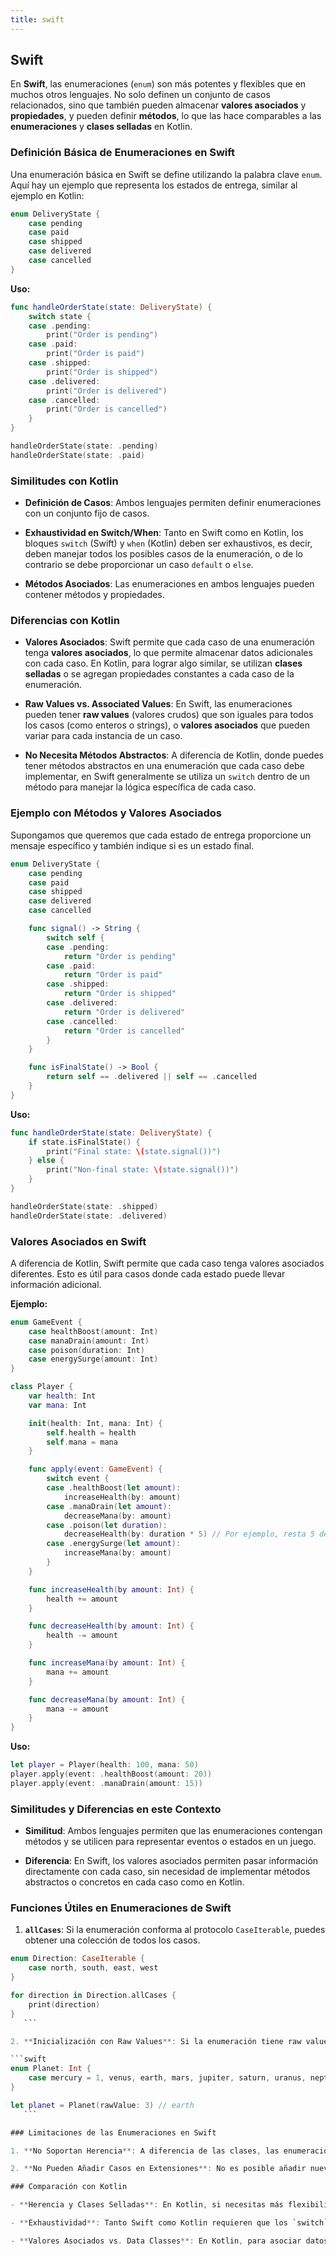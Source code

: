 ```yaml
---
title: swift
---
```


<ReadingTime/>

## Swift

En **Swift**, las enumeraciones (`enum`) son más potentes y flexibles que en muchos otros lenguajes. No solo definen un conjunto de casos relacionados, sino que también pueden almacenar **valores asociados** y **propiedades**, y pueden definir **métodos**, lo que las hace comparables a las **enumeraciones** y **clases selladas** en Kotlin.

### Definición Básica de Enumeraciones en Swift

Una enumeración básica en Swift se define utilizando la palabra clave `enum`. Aquí hay un ejemplo que representa los estados de entrega, similar al ejemplo en Kotlin:

```swift
enum DeliveryState {
    case pending
    case paid
    case shipped
    case delivered
    case cancelled
}
```

**Uso:**

```swift
func handleOrderState(state: DeliveryState) {
    switch state {
    case .pending:
        print("Order is pending")
    case .paid:
        print("Order is paid")
    case .shipped:
        print("Order is shipped")
    case .delivered:
        print("Order is delivered")
    case .cancelled:
        print("Order is cancelled")
    }
}

handleOrderState(state: .pending)
handleOrderState(state: .paid)
```

### Similitudes con Kotlin

- **Definición de Casos**: Ambos lenguajes permiten definir enumeraciones con un conjunto fijo de casos.

- **Exhaustividad en Switch/When**: Tanto en Swift como en Kotlin, los bloques `switch` (Swift) y `when` (Kotlin) deben ser exhaustivos, es decir, deben manejar todos los posibles casos de la enumeración, o de lo contrario se debe proporcionar un caso `default` o `else`.

- **Métodos Asociados**: Las enumeraciones en ambos lenguajes pueden contener métodos y propiedades.

### Diferencias con Kotlin

- **Valores Asociados**: Swift permite que cada caso de una enumeración tenga **valores asociados**, lo que permite almacenar datos adicionales con cada caso. En Kotlin, para lograr algo similar, se utilizan **clases selladas** o se agregan propiedades constantes a cada caso de la enumeración.

- **Raw Values vs. Associated Values**: En Swift, las enumeraciones pueden tener **raw values** (valores crudos) que son iguales para todos los casos (como enteros o strings), o **valores asociados** que pueden variar para cada instancia de un caso.

- **No Necesita Métodos Abstractos**: A diferencia de Kotlin, donde puedes tener métodos abstractos en una enumeración que cada caso debe implementar, en Swift generalmente se utiliza un `switch` dentro de un método para manejar la lógica específica de cada caso.

### Ejemplo con Métodos y Valores Asociados

Supongamos que queremos que cada estado de entrega proporcione un mensaje específico y también indique si es un estado final.

```swift
enum DeliveryState {
    case pending
    case paid
    case shipped
    case delivered
    case cancelled

    func signal() -> String {
        switch self {
        case .pending:
            return "Order is pending"
        case .paid:
            return "Order is paid"
        case .shipped:
            return "Order is shipped"
        case .delivered:
            return "Order is delivered"
        case .cancelled:
            return "Order is cancelled"
        }
    }

    func isFinalState() -> Bool {
        return self == .delivered || self == .cancelled
    }
}
```

**Uso:**

```swift
func handleOrderState(state: DeliveryState) {
    if state.isFinalState() {
        print("Final state: \(state.signal())")
    } else {
        print("Non-final state: \(state.signal())")
    }
}

handleOrderState(state: .shipped)
handleOrderState(state: .delivered)
```

### Valores Asociados en Swift

A diferencia de Kotlin, Swift permite que cada caso tenga valores asociados diferentes. Esto es útil para casos donde cada estado puede llevar información adicional.

**Ejemplo:**

```swift
enum GameEvent {
    case healthBoost(amount: Int)
    case manaDrain(amount: Int)
    case poison(duration: Int)
    case energySurge(amount: Int)
}

class Player {
    var health: Int
    var mana: Int

    init(health: Int, mana: Int) {
        self.health = health
        self.mana = mana
    }

    func apply(event: GameEvent) {
        switch event {
        case .healthBoost(let amount):
            increaseHealth(by: amount)
        case .manaDrain(let amount):
            decreaseMana(by: amount)
        case .poison(let duration):
            decreaseHealth(by: duration * 5) // Por ejemplo, resta 5 de salud por cada unidad de duración
        case .energySurge(let amount):
            increaseMana(by: amount)
        }
    }

    func increaseHealth(by amount: Int) {
        health += amount
    }

    func decreaseHealth(by amount: Int) {
        health -= amount
    }

    func increaseMana(by amount: Int) {
        mana += amount
    }

    func decreaseMana(by amount: Int) {
        mana -= amount
    }
}
```

**Uso:**

```swift
let player = Player(health: 100, mana: 50)
player.apply(event: .healthBoost(amount: 20))
player.apply(event: .manaDrain(amount: 15))
```

### Similitudes y Diferencias en este Contexto

- **Similitud**: Ambos lenguajes permiten que las enumeraciones contengan métodos y se utilicen para representar eventos o estados en un juego.

- **Diferencia**: En Swift, los valores asociados permiten pasar información directamente con cada caso, sin necesidad de implementar métodos abstractos o concretos en cada caso como en Kotlin.

### Funciones Útiles en Enumeraciones de Swift

1. **`allCases`**: Si la enumeración conforma al protocolo `CaseIterable`, puedes obtener una colección de todos los casos.

 ```swift
 enum Direction: CaseIterable {
     case north, south, east, west
 }

 for direction in Direction.allCases {
     print(direction)
 }
    ```

2. **Inicialización con Raw Values**: Si la enumeración tiene raw values, puedes crear una instancia a partir de ese valor.

 ```swift
 enum Planet: Int {
     case mercury = 1, venus, earth, mars, jupiter, saturn, uranus, neptune
 }

 let planet = Planet(rawValue: 3) // earth
    ```

### Limitaciones de las Enumeraciones en Swift

1. **No Soportan Herencia**: A diferencia de las clases, las enumeraciones en Swift no pueden heredar de otras enumeraciones o clases.

2. **No Pueden Añadir Casos en Extensiones**: No es posible añadir nuevos casos a una enumeración utilizando extensiones.

### Comparación con Kotlin

- **Herencia y Clases Selladas**: En Kotlin, si necesitas más flexibilidad y comportamiento polimórfico, puedes usar **clases selladas**, que permiten herencia y pueden contener estados más complejos. En Swift, las enumeraciones con valores asociados y protocolos pueden cubrir muchos casos donde en Kotlin se usarían clases selladas.

- **Exhaustividad**: Tanto Swift como Kotlin requieren que los `switch`/`when` sean exhaustivos, lo que mejora la seguridad del código al obligar a manejar todos los casos posibles.

- **Valores Asociados vs. Data Classes**: En Kotlin, para asociar datos con un caso específico, a menudo se usan **data classes** dentro de una **clase sellada**. En Swift, los valores asociados en las enumeraciones permiten lograr esto de manera más directa.

